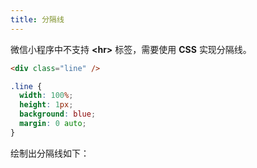 ```yaml
---
title: 分隔线
---
```


微信小程序中不支持 **&lt;hr&gt;** 标签，需要使用 **CSS** 实现分隔线。

```html title="HTML"
<div class="line" />
```

```css title="CSS"
.line {
  width: 100%;
  height: 1px;
  background: blue;
  margin: 0 auto;
}
```

绘制出分隔线如下：

<div
  style={{ width: "100%", height: "1px", background: "blue", margin: "0 auto" }}
/>
